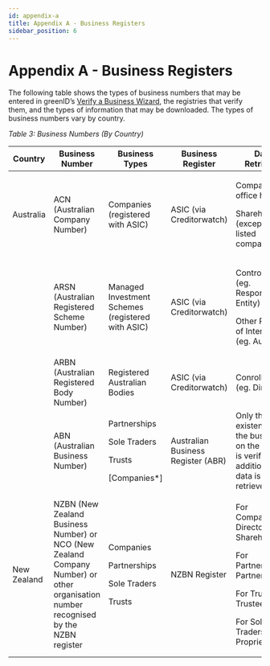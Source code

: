 ```yaml
---
id: appendix-a
title: Appendix A - Business Registers
sidebar_position: 6
---
```


# Appendix A - Business Registers

The following table shows the types of business numbers that may be entered in greenID’s [Verify a Business Wizard](https://vixverify.atlassian.net/wiki/spaces/GREEN/pages/492306827/Creating+a+verification+record#Creatingaverificationrecord-figure3), the registries that verify them, and the types of information that may be downloaded. The types of business numbers vary by country.

*Table 3: Business Numbers (By Country)*

| **Country** | **Business Number**                                                                                                                  | **Business Types**                                                       | **Business Register**              | **Data Retrieved**                                                                                                                               |
| ----------- | ------------------------------------------------------------------------------------------------------------------------------------ | ------------------------------------------------------------------------ | ---------------------------------- | ------------------------------------------------------------------------------------------------------------------------------------------------ |
| Australia   | ACN (Australian Company Number)                                                                                                      | Companies (registered with ASIC)                                         | ASIC (via Creditorwatch)           | <p>Company office holders</p><p>Shareholders (except if a listed company)</p>                                                                    |
|             | ARSN (Australian Registered Scheme Number)                                                                                           | Managed Investment Schemes (registered with ASIC)                        | ASIC (via Creditorwatch)           | <p>Controllers (eg. Responsible Entity)</p><p>Other Parties of Interest (eg. Auditors)</p>                                                       |
|             | ARBN (Australian Registered Body Number)                                                                                             | Registered Australian Bodies                                             | ASIC (via Creditorwatch)           | Conrollers (eg. Directors)                                                                                                                       |
|             | ABN (Australian Business Number)                                                                                                     | <p>Partnerships</p><p>Sole Traders</p><p>Trusts</p><p>\[Companies\*]</p> | Australian Business Register (ABR) | Only the existence of the business on the register is verified. No additional data is retrieved.                                                 |
| New Zealand | NZBN (New Zealand Business Number) or NCO (New Zealand Company Number) or other organisation number recognised by the NZBN register  | <p>Companies</p><p>Partnerships</p><p>Sole Traders</p><p>Trusts</p>      | NZBN Register                      | <p>For Companies: Directors, Shareholders</p><p>For Partnerships\*: Partners</p><p>For Trusts\*: Trustees</p><p>For Sole Traders: Proprietor</p> |
